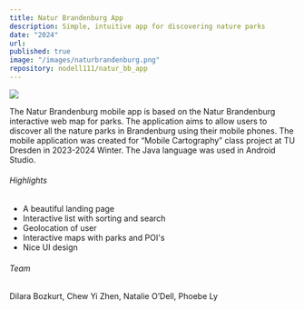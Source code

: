 ```yaml
---
title: Natur Brandenburg App
description: Simple, intuitive app for discovering nature parks
date: "2024"
url:
published: true
image: "/images/naturbrandenburg.png"
repository: nodell111/natur_bb_app
---
```



 ![](/images/naturbrandenburg.png) 

The Natur Brandenburg mobile app is based on the Natur Brandenburg interactive web map for parks. The application aims to allow users to discover all the nature parks in Brandenburg using their mobile phones. The mobile application was created for “Mobile Cartography” class project at TU Dresden in 2023-2024 Winter. The Java language was used in Android Studio. 

###### Highlights
- A beautiful landing page
- Interactive list with sorting and search
- Geolocation of user
- Interactive maps with parks and POI's
- Nice UI design

###### Team
Dilara Bozkurt, Chew Yi Zhen, Natalie O’Dell, Phoebe Ly
